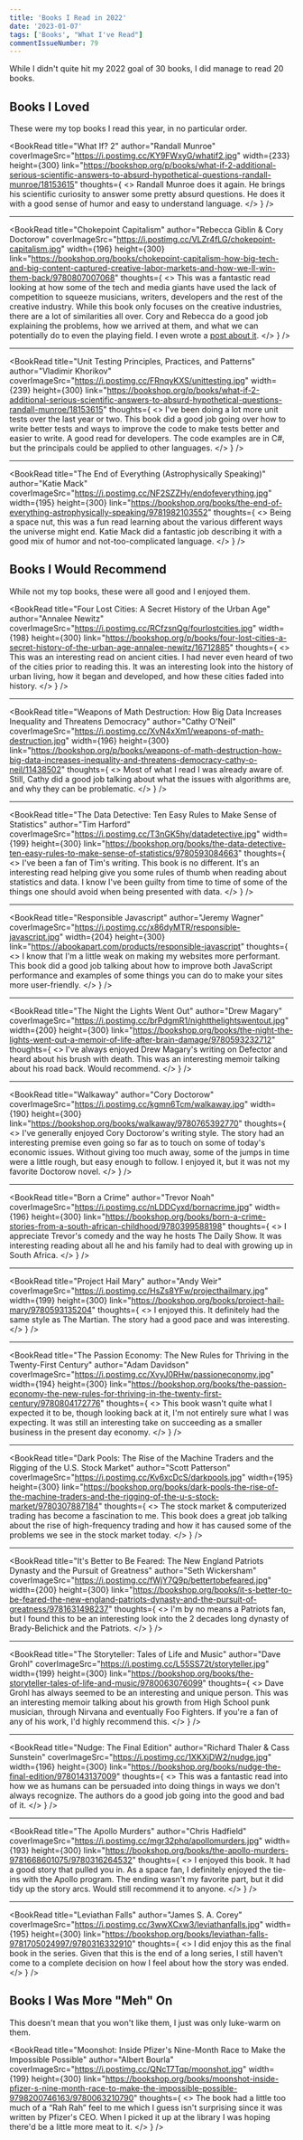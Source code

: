 ```yaml
---
title: 'Books I Read in 2022'
date: '2023-01-07'
tags: ['Books', "What I've Read"]
commentIssueNumber: 79
---
```


While I didn't quite hit my 2022 goal of 30 books, I did manage to read 20 books.

## Books I Loved

These were my top books I read this year, in no particular order.

<BookRead
    title="What If? 2"
    author="Randall Munroe"
    coverImageSrc="https://i.postimg.cc/KY9FWxyG/whatif2.jpg"
    width={233}
    height={300}
    link="https://bookshop.org/p/books/what-if-2-additional-serious-scientific-answers-to-absurd-hypothetical-questions-randall-munroe/18153615"
    thoughts={
        <>
            Randall Munroe does it again. He brings his scientific curiosity to answer some pretty absurd questions. He does it with a good sense of humor and easy to understand language.
        </>
    }
/>

<hr />

<BookRead
    title="Chokepoint Capitalism"
    author="Rebecca Giblin & Cory Doctorow"
    coverImageSrc="https://i.postimg.cc/VLZr4fLG/chokepoint-capitalism.jpg"
    width={196}
    height={300}
    link="https://bookshop.org/books/chokepoint-capitalism-how-big-tech-and-big-content-captured-creative-labor-markets-and-how-we-ll-win-them-back/9780807007068"
    thoughts={
        <>
            This was a fantastic read looking at how some of the tech and media giants have used the lack of competition to squeeze musicians, writers, developers and the rest of the creative industry. While this book only focuses on the creative industries, there are a lot of similarities all over. Cory and Rebecca do a good job explaining the problems, how we arrived at them, and what we can potentially do to even the playing field. I even wrote a <a href="/posts/2022/12/07/chokepoint-capitalism-a-review">post about it</a>.
        </>
    }
/>

<hr />

<BookRead
    title="Unit Testing Principles, Practices, and Patterns"
    author="Vladimir Khorikov"
    coverImageSrc="https://i.postimg.cc/FRnqyKXS/unittesting.jpg"
    width={239}
    height={300}
    link="https://bookshop.org/p/books/what-if-2-additional-serious-scientific-answers-to-absurd-hypothetical-questions-randall-munroe/18153615"
    thoughts={
        <>
            I've been doing a lot more unit tests over the last year or two. This book did a good job going over how to write better tests and ways to improve the code to make tests better and easier to write. A good read for developers. The code examples are in C#, but the principals could be applied to other languages.
        </>
    }
/>

<hr />

<BookRead
    title="The End of Everything (Astrophysically Speaking)"
    author="Katie Mack"
    coverImageSrc="https://i.postimg.cc/NF2SZZHy/endofeverything.jpg"
    width={195}
    height={300}
    link="https://bookshop.org/books/the-end-of-everything-astrophysically-speaking/9781982103552"
    thoughts={
        <>
            Being a space nut, this was a fun read learning about the various different ways the universe might end. Katie Mack did a fantastic job describing it with a good mix of humor and not-too-complicated language.
        </>
    }
/>

## Books I Would Recommend

While not my top books, these were all good and I enjoyed them.

<BookRead
    title="Four Lost Cities: A Secret History of the Urban Age"
    author="Annalee Newitz"
    coverImageSrc="https://i.postimg.cc/RCfzsnQg/fourlostcities.jpg"
    width={198}
    height={300}
    link="https://bookshop.org/p/books/four-lost-cities-a-secret-history-of-the-urban-age-annalee-newitz/16712885"
    thoughts={
        <>
            This was an interesting read on ancient cities. I had never even heard of two of the cities prior to reading this. It was an interesting look into the history of urban living, how it began and developed, and how these cities faded into history.
        </>
    }
/>

<hr />

<BookRead
    title="Weapons of Math Destruction: How Big Data Increases Inequality and Threatens Democracy"
    author="Cathy O'Neil"
    coverImageSrc="https://i.postimg.cc/XvN4xXm1/weapons-of-math-destruction.jpg"
    width={196}
    height={300}
    link="https://bookshop.org/p/books/weapons-of-math-destruction-how-big-data-increases-inequality-and-threatens-democracy-cathy-o-neil/11438502"
    thoughts={
        <>
            Most of what I read I was already aware of. Still, Cathy did a good job talking about what the issues with algorithms are, and why they can be problematic.
        </>
    }
/>

<hr />

<BookRead
    title="The Data Detective: Ten Easy Rules to Make Sense of Statistics"
    author="Tim Harford"
    coverImageSrc="https://i.postimg.cc/T3nGK5hy/datadetective.jpg"
    width={199}
    height={300}
    link="https://bookshop.org/books/the-data-detective-ten-easy-rules-to-make-sense-of-statistics/9780593084663"
    thoughts={
        <>
            I've been a fan of Tim's writing. This book is no different. It's an interesting read helping give you some rules of thumb when reading about statistics and data. I know I've been guilty from time to time of some of the things one should avoid when being presented with data.
        </>
    }
/>

<hr />

<BookRead
    title="Responsible Javascript"
    author="Jeremy Wagner"
    coverImageSrc="https://i.postimg.cc/x86dyMTR/responsible-javascript.jpg"
    width={204}
    height={300}
    link="https://abookapart.com/products/responsible-javascript"
    thoughts={
        <>
            I know that I'm a little weak on making my websites more performant. This book did a good job talking about how to improve both JavaScript performance and examples of some things you can do to make your sites more user-friendly.
        </>
    }
/>

<hr />

<BookRead
    title="The Night the Lights Went Out"
    author="Drew Magary"
    coverImageSrc="https://i.postimg.cc/brPdgmR1/nightthelightswentout.jpg"
    width={200}
    height={300}
    link="https://bookshop.org/books/the-night-the-lights-went-out-a-memoir-of-life-after-brain-damage/9780593232712"
    thoughts={
        <>
            I've always enjoyed Drew Magary's writing on Defector and heard about his brush with death. This was an interesting memoir talking about his road back. Would recommend.
        </>
    }
/>

<hr />

<BookRead
    title="Walkaway"
    author="Cory Doctorow"
    coverImageSrc="https://i.postimg.cc/kgmn6Tcm/walkaway.jpg"
    width={190}
    height={300}
    link="https://bookshop.org/books/walkaway/9780765392770"
    thoughts={
        <>
            I've generally enjoyed Cory Doctorow's writing style. The story had an interesting premise even going so far as to touch on some of today's economic issues. Without giving too much away, some of the jumps in time were a little rough, but easy enough to follow. I enjoyed it, but it was not my favorite Doctorow novel.
        </>
    }
/>

<hr />

<BookRead
    title="Born a Crime"
    author="Trevor Noah"
    coverImageSrc="https://i.postimg.cc/nLDDCyxd/bornacrime.jpg"
    width={196}
    height={300}
    link="https://bookshop.org/books/born-a-crime-stories-from-a-south-african-childhood/9780399588198"
    thoughts={
        <>
            I appreciate Trevor's comedy and the way he hosts The Daily Show. It was interesting reading about all he and his family had to deal with growing up in South Africa.
        </>
    }
/>

<hr />

<BookRead
    title="Project Hail Mary"
    author="Andy Weir"
    coverImageSrc="https://i.postimg.cc/HsZs8YFw/projecthailmary.jpg"
    width={199}
    height={300}
    link="https://bookshop.org/books/project-hail-mary/9780593135204"
    thoughts={
        <>
            I enjoyed this. It definitely had the same style as The Martian. The story had a good pace and was interesting.
        </>
    }
/>

<hr />

<BookRead
    title="The Passion Economy: The New Rules for Thriving in the Twenty-First Century"
    author="Adam Davidson"
    coverImageSrc="https://i.postimg.cc/XvyJ0RHw/passioneconomy.jpg"
    width={194}
    height={300}
    link="https://bookshop.org/books/the-passion-economy-the-new-rules-for-thriving-in-the-twenty-first-century/9780804172776"
    thoughts={
        <>
            This book wasn't quite what I expected it to be, though looking back at it, I'm not entirely sure what I was expecting. It was still an interesting take on succeeding as a smaller business in the present day economy.
        </>
    }
/>

<hr />

<BookRead
    title="Dark Pools: The Rise of the Machine Traders and the Rigging of the U.S. Stock Market"
    author="Scott Patterson"
    coverImageSrc="https://i.postimg.cc/Kv6xcDcS/darkpools.jpg"
    width={195}
    height={300}
    link="https://bookshop.org/books/dark-pools-the-rise-of-the-machine-traders-and-the-rigging-of-the-u-s-stock-market/9780307887184"
    thoughts={
        <>
            The stock market & computerized trading has become a fascination to me. This book does a great job talking about the rise of high-frequency trading and how it has caused some of the problems we see in the stock market today.
        </>
    }
/>

<hr />

<BookRead
    title="It's Better to Be Feared: The New England Patriots Dynasty and the Pursuit of Greatness"
    author="Seth Wickersham"
    coverImageSrc="https://i.postimg.cc/fWjY7Q9p/bettertobefeared.jpg"
    width={200}
    height={300}
    link="https://bookshop.org/books/it-s-better-to-be-feared-the-new-england-patriots-dynasty-and-the-pursuit-of-greatness/9781631498237"
    thoughts={
        <>
            I'm by no means a Patriots fan, but I found this to be an interesting look into the 2 decades long dynasty of Brady-Belichick and the Patriots.
        </>
    }
/>

<hr />

<BookRead
    title="The Storyteller: Tales of Life and Music"
    author="Dave Grohl"
    coverImageSrc="https://i.postimg.cc/L55SS72t/storyteller.jpg"
    width={199}
    height={300}
    link="https://bookshop.org/books/the-storyteller-tales-of-life-and-music/9780063076099"
    thoughts={
        <>
            Dave Grohl has always seemed to be an interesting and unique person. This was an interesting memoir talking about his growth from High School punk musician, through Nirvana and eventually Foo Fighters. If you're a fan of any of his work, I'd highly recommend this.
        </>
    }
/>

<hr />

<BookRead
    title="Nudge: The Final Edition"
    author="Richard Thaler & Cass Sunstein"
    coverImageSrc="https://i.postimg.cc/1XKXjDW2/nudge.jpg"
    width={196}
    height={300}
    link="https://bookshop.org/books/nudge-the-final-edition/9780143137009"
    thoughts={
        <>
            This was a fantastic read into how we as humans can be persuaded into doing things in ways we don't always recognize. The authors do a good job going into the good and bad of it.
        </>
    }
/>

<hr />

<BookRead
    title="The Apollo Murders"
    author="Chris Hadfield"
    coverImageSrc="https://i.postimg.cc/mgr32phq/apollomurders.jpg"
    width={193}
    height={300}
    link="https://bookshop.org/books/the-apollo-murders-9781668601075/9780316264532"
    thoughts={
        <>
            I enjoyed this book. It had a good story that pulled you in. As a space fan, I definitely enjoyed the tie-ins with the Apollo program. The ending wasn't my favorite part, but it did tidy up the story arcs. Would still recommend it to anyone.
        </>
    }
/>

<hr />

<BookRead
    title="Leviathan Falls"
    author="James S. A. Corey"
    coverImageSrc="https://i.postimg.cc/3wwXCxw3/leviathanfalls.jpg"
    width={195}
    height={300}
    link="https://bookshop.org/books/leviathan-falls-9781705024997/9780316332910"
    thoughts={
        <>
            I did enjoy this as the final book in the series. Given that this is the end of a long series, I still haven't come to a complete decision on how I feel about how the story was ended.
        </>
    }
/>

## Books I Was More "Meh" On

This doesn't mean that you won't like them, I just was only luke-warm on them.

<BookRead
    title="Moonshot: Inside Pfizer's Nine-Month Race to Make the Impossible Possible"
    author="Albert Bourla"
    coverImageSrc="https://i.postimg.cc/QNcT7Tqp/moonshot.jpg"
    width={199}
    height={300}
    link="https://bookshop.org/books/moonshot-inside-pfizer-s-nine-month-race-to-make-the-impossible-possible-9798200746163/9780063210790"
    thoughts={
        <>
            The book had a little too much of a “Rah Rah” feel to me which I guess isn't surprising since it was written by Pfizer's CEO. When I picked it up at the library I was hoping there'd be a little more meat to it.
        </>
    }
/>